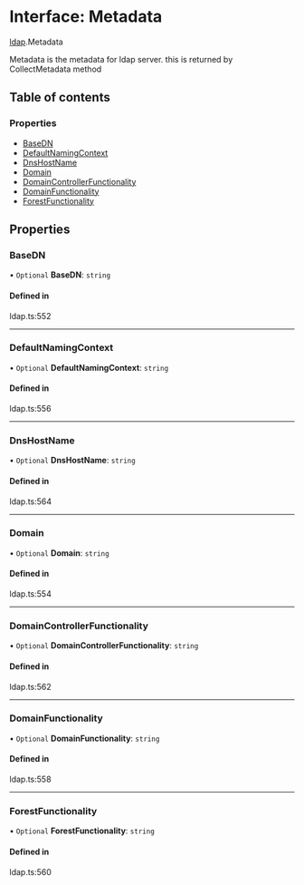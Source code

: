 # Interface: Metadata

[ldap](/templates/protocols/javascript/modules/ldap.md).Metadata

Metadata is the metadata for ldap server.
this is returned by CollectMetadata method

## Table of contents

### Properties

- [BaseDN](/templates/protocols/javascript/modules/ldap.Metadata.md#basedn)
- [DefaultNamingContext](/templates/protocols/javascript/modules/ldap.Metadata.md#defaultnamingcontext)
- [DnsHostName](/templates/protocols/javascript/modules/ldap.Metadata.md#dnshostname)
- [Domain](/templates/protocols/javascript/modules/ldap.Metadata.md#domain)
- [DomainControllerFunctionality](/templates/protocols/javascript/modules/ldap.Metadata.md#domaincontrollerfunctionality)
- [DomainFunctionality](/templates/protocols/javascript/modules/ldap.Metadata.md#domainfunctionality)
- [ForestFunctionality](/templates/protocols/javascript/modules/ldap.Metadata.md#forestfunctionality)

## Properties

### BaseDN

• `Optional` **BaseDN**: `string`

#### Defined in

ldap.ts:552

___

### DefaultNamingContext

• `Optional` **DefaultNamingContext**: `string`

#### Defined in

ldap.ts:556

___

### DnsHostName

• `Optional` **DnsHostName**: `string`

#### Defined in

ldap.ts:564

___

### Domain

• `Optional` **Domain**: `string`

#### Defined in

ldap.ts:554

___

### DomainControllerFunctionality

• `Optional` **DomainControllerFunctionality**: `string`

#### Defined in

ldap.ts:562

___

### DomainFunctionality

• `Optional` **DomainFunctionality**: `string`

#### Defined in

ldap.ts:558

___

### ForestFunctionality

• `Optional` **ForestFunctionality**: `string`

#### Defined in

ldap.ts:560
